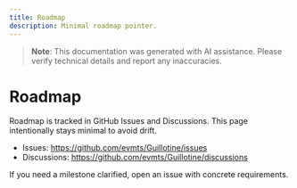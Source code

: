 ```yaml
---
title: Roadmap
description: Minimal roadmap pointer.
---
```


> **Note**: This documentation was generated with AI assistance. Please verify technical details and report any inaccuracies.

# Roadmap

Roadmap is tracked in GitHub Issues and Discussions. This page intentionally stays minimal to avoid drift.

- Issues: https://github.com/evmts/Guillotine/issues
- Discussions: https://github.com/evmts/Guillotine/discussions

If you need a milestone clarified, open an issue with concrete requirements.

